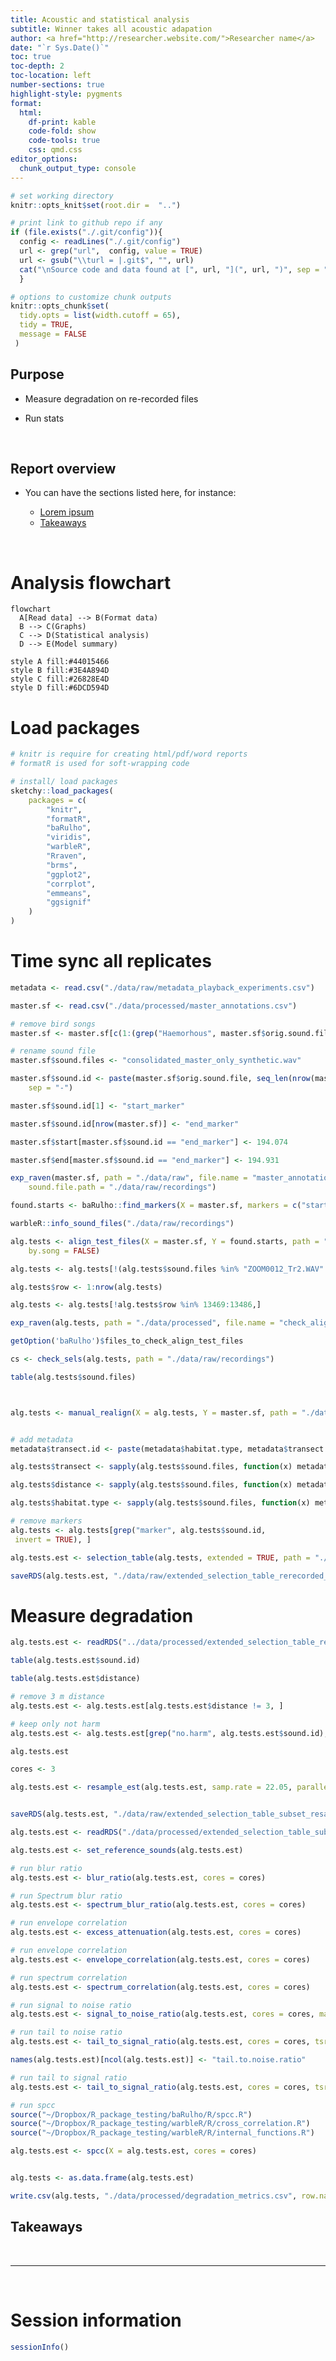 ```yaml
---
title: Acoustic and statistical analysis
subtitle: Winner takes all acoustic adapation
author: <a href="http://researcher.website.com/">Researcher name</a>
date: "`r Sys.Date()`"
toc: true
toc-depth: 2
toc-location: left
number-sections: true
highlight-style: pygments
format:
  html:
    df-print: kable
    code-fold: show
    code-tools: true
    css: qmd.css
editor_options: 
  chunk_output_type: console
---
```




```r

# set working directory 
knitr::opts_knit$set(root.dir =  "..")

```

```r

# print link to github repo if any
if (file.exists("./.git/config")){
  config <- readLines("./.git/config")
  url <- grep("url",  config, value = TRUE)
  url <- gsub("\\turl = |.git$", "", url)
  cat("\nSource code and data found at [", url, "](", url, ")", sep = "")
  }

```

```r

# options to customize chunk outputs
knitr::opts_chunk$set(
  tidy.opts = list(width.cutoff = 65), 
  tidy = TRUE,
  message = FALSE
 )

```


<!-- skyblue box -->

::: {.alert .alert-info}

# Purpose {.unnumbered .unlisted}

- Measure degradation on re-recorded files

- Run stats

:::

&nbsp; 


<!-- light brown box -->
::: {.alert .alert-warning}

# Report overview {.unnumbered .unlisted}

- You can have the sections listed here, for instance:

  - [Lorem ipsum](#lorem-ipsum)
  - [Takeaways](#takeaways)

:::

&nbsp;

# Analysis flowchart {.unnumbered .unlisted}
```mermaid
flowchart
  A[Read data] --> B(Format data) 
  B --> C(Graphs)
  C --> D(Statistical analysis)
  D --> E(Model summary) 

style A fill:#44015466
style B fill:#3E4A894D
style C fill:#26828E4D
style D fill:#6DCD594D

```


# Load packages {.unnumbered .unlisted}

```r

# knitr is require for creating html/pdf/word reports
# formatR is used for soft-wrapping code

# install/ load packages
sketchy::load_packages(
    packages = c(
        "knitr",
        "formatR",
        "baRulho",
        "viridis",
        "warbleR",
        "Rraven",
        "brms",
        "ggplot2",
        "corrplot",
        "emmeans",
        "ggsignif"
    )
)
```
# Time sync all replicates

```r

metadata <- read.csv("./data/raw/metadata_playback_experiments.csv")

master.sf <- read.csv("./data/processed/master_annotations.csv")

# remove bird songs
master.sf <- master.sf[c(1:(grep("Haemorhous", master.sf$orig.sound.file)[1] - 1), nrow(master.sf)), ]

# rename sound file
master.sf$sound.files <- "consolidated_master_only_synthetic.wav"

master.sf$sound.id <- paste(master.sf$orig.sound.file, seq_len(nrow(master.sf)),
    sep = "-")

master.sf$sound.id[1] <- "start_marker"

master.sf$sound.id[nrow(master.sf)] <- "end_marker"

master.sf$start[master.sf$sound.id == "end_marker"] <- 194.074

master.sf$end[master.sf$sound.id == "end_marker"] <- 194.931

exp_raven(master.sf, path = "./data/raw", file.name = "master_annotations",
    sound.file.path = "./data/raw/recordings")

found.starts <- baRulho::find_markers(X = master.sf, markers = c("start_marker", "end_marker"), path = "./data/raw/recordings", cores = 3)

warbleR::info_sound_files("./data/raw/recordings")

alg.tests <- align_test_files(X = master.sf, Y = found.starts, path = "./data/raw/recordings",
    by.song = FALSE)

alg.tests <- alg.tests[!(alg.tests$sound.files %in% "ZOOM0012_Tr2.WAV" & alg.tests$selec %in% 1:18), ]

alg.tests$row <- 1:nrow(alg.tests)

alg.tests <- alg.tests[!alg.tests$row %in% 13469:13486,]

exp_raven(alg.tests, path = "./data/processed", file.name = "check_alignment", sound.file.path = "./data/raw/recordings", single.file = TRUE)

getOption('baRulho')$files_to_check_align_test_files

cs <- check_sels(alg.tests, path = "./data/raw/recordings")

table(alg.tests$sound.files)



alg.tests <- manual_realign(X = alg.tests, Y = master.sf, path = "./data/raw/recordings", flim = c(0, 6), marker = "end_marker")


# add metadata
metadata$transect.id <- paste(metadata$habitat.type, metadata$transect.., sep = "-")

alg.tests$transect <- sapply(alg.tests$sound.files, function(x) metadata$transect.id[metadata$sound.file.name == x][1])

alg.tests$distance <- sapply(alg.tests$sound.files, function(x) metadata$distance.from.signal..m.[metadata$sound.file.name == x][1])

alg.tests$habitat.type <- sapply(alg.tests$sound.files, function(x) metadata$habitat.type[metadata$sound.file.name == x][1])

# remove markers
alg.tests <- alg.tests[grep("marker", alg.tests$sound.id,
 invert = TRUE), ]

alg.tests.est <- selection_table(alg.tests, extended = TRUE, path = "./data/raw/recordings")

saveRDS(alg.tests.est, "./data/raw/extended_selection_table_rerecorded_sounds.RDS")

```

# Measure degradation


```r
alg.tests.est <- readRDS("../data/processed/extended_selection_table_rerecorded_sounds.RDS")

table(alg.tests.est$sound.id) 

table(alg.tests.est$distance)

# remove 3 m distance
alg.tests.est <- alg.tests.est[alg.tests.est$distance != 3, ]

# keep only not harm 
alg.tests.est <- alg.tests.est[grep("no.harm", alg.tests.est$sound.id), ]

alg.tests.est

cores <- 3

alg.tests.est <- resample_est(alg.tests.est, samp.rate = 22.05, parallel = cores)


saveRDS(alg.tests.est, "./data/raw/extended_selection_table_subset_resampled_rerecorded_sounds.RDS")

```


```r

alg.tests.est <- readRDS("./data/processed/extended_selection_table_subset_resampled_rerecorded_sounds.RDS")

alg.tests.est <- set_reference_sounds(alg.tests.est)

# run blur ratio
alg.tests.est <- blur_ratio(alg.tests.est, cores = cores)

# run Spectrum blur ratio
alg.tests.est <- spectrum_blur_ratio(alg.tests.est, cores = cores)

# run envelope correlation
alg.tests.est <- excess_attenuation(alg.tests.est, cores = cores)

# run envelope correlation
alg.tests.est <- envelope_correlation(alg.tests.est, cores = cores)

# run spectrum correlation
alg.tests.est <- spectrum_correlation(alg.tests.est, cores = cores)

# run signal to noise ratio
alg.tests.est <- signal_to_noise_ratio(alg.tests.est, cores = cores, mar = 0.03)

# run tail to noise ratio
alg.tests.est <- tail_to_signal_ratio(alg.tests.est, cores = cores, tsr.formula = 2, mar = 0.03)

names(alg.tests.est)[ncol(alg.tests.est)] <- "tail.to.noise.ratio"

# run tail to signal ratio
alg.tests.est <- tail_to_signal_ratio(alg.tests.est, cores = cores, tsr.formula = 1, mar = 0.03)

# run spcc
source("~/Dropbox/R_package_testing/baRulho/R/spcc.R")
source("~/Dropbox/R_package_testing/warbleR/R/cross_correlation.R")
source("~/Dropbox/R_package_testing/warbleR/R/internal_functions.R")

alg.tests.est <- spcc(X = alg.tests.est, cores = cores)


alg.tests <- as.data.frame(alg.tests.est)

write.csv(alg.tests, "./data/processed/degradation_metrics.csv", row.names = FALSE)

```

<!-- '&nbsp;' adds blank space -->



<!-- light green box -->

::: {.alert .alert-success}

# Takeaways {.unnumbered .unlisted}

::: 

&nbsp;

<!-- '---' adds a gray vertical line -->

---

&nbsp; 
 
 <!-- add packages used, system details and versions  -->
 
# Session information {.unnumbered .unlisted}

```r

sessionInfo()

```
